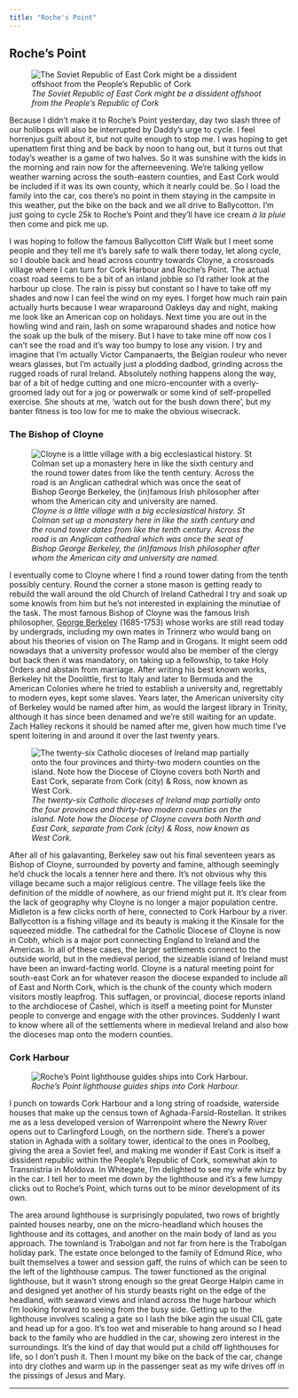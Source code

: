```yaml
---
title: "Roche's Point"
---
```


## **Roche's Point**

![*The Soviet Republic of East Cork might be a dissident offshoot from the People's Republic of Cork*](images/aghada_soviet_republic.jpeg)

Because I didn't make it to Roche's Point yesterday, day two slash three of our holibops will also be interrupted by Daddy's urge to cycle. I feel horrenjus guilt about it, but not quite enough to stop me. I was hoping to get upenattem first thing and be back by noon to hang out, but it turns out that today's weather is a game of two halves. So it was sunshine with the kids in the morning and rain now for the afterneevening. We're talking yellow weather warning across the south-eastern counties, and East Cork would be included if it was its own county, which it nearly could be. So I load the family into the car, cos there's no point in them staying in the campsite in this weather, put the bike on the back and we all drive to Ballycotton. I'm just going to cycle 25k to Roche's Point and they'll have ice cream *à la pluie* then come and pick me up.

I was hoping to follow the famous Ballycotton Cliff Walk but I meet some people and they tell me it's barely safe to walk there today, let along cycle, so I double back and head across country towards Cloyne, a crossroads village where I can turn for Cork Harbour and Roche's Point. The actual coast road seems to be a bit of an inland jobbie so I'd rather look at the harbour up close. The rain is pissy but constant so I have to take off my shades and now I can feel the wind on my eyes. I forget how much rain pain actually hurts because I wear wraparound Oakleys day and night, making me look like an American cop on holidays. Next time you are out in the howling wind and rain, lash on some wraparound shades and notice how the soak up the bulk of the misery. But I have to take mine off now cos I can't see the road and it's way too bumpy to lose any vision. I try and imagine that I'm actually Victor Campanaerts, the Belgian rouleur who never wears glasses, but I'm actually just a plodding dadbod, grinding across the rugged roads of rural Ireland. Absolutely nothing happens along the way, bar of a bit of hedge cutting and one micro-encounter with a overly-groomed lady out for a jog or powerwalk or some kind of self-propelled exercise. She shouts at me, 'watch out for the bush down there', but my banter fitness is too low for me to make the obvious wisecrack.

### The Bishop of Cloyne

![*Cloyne is a little village with a big ecclesiastical history. St Colman set up a monastery here in like the sixth century and the round tower dates from like the tenth century. Across the road is an Anglican cathedral which was once the seat of Bishop George Berkeley, the (in)famous Irish philosopher after whom the American city and university are named.*](images/cloyne_round_tower.jpeg)

I eventually come to Cloyne where I find a round tower dating from the tenth possibly century. Round the corner a stone mason is getting ready to rebuild the wall around the old Church of Ireland Cathedral I try and soak up some knowls from him but he's not interested in explaining the minutiae of the task. The most famous Bishop of Cloyne was the famous Irish philosopher, [George Berkeley](https://www.dib.ie/index.php/biography/berkeley-george-a0611) (1685-1753) whose works are still read today by undergrads, including my own mates in Trinnerz who would bang on about his theories of vision on The Ramp and in Grogans. It might seem odd nowadays that a university professor would also be member of the clergy but back then it was mandatory, on taking up a fellowship, to take Holy Orders and abstain from marriage. After writing his best known works, Berkeley hit the Doolittle, first to Italy and later to Bermuda and the American Colonies where he tried to establish a university and, regrettably to modern eyes, kept some slaves. Years later, the American university city of Berkeley would be named after him, as would the largest library in Trinity, although it has since been denamed and we're still waiting for an update. Zach Halley reckons it should be named after me, given how much time I've spent loitering in and around it over the last twenty years.

![*The twenty-six Catholic dioceses of Ireland map partially onto the four provinces and thirty-two modern counties on the island. Note how the Diocese of Cloyne covers both North and East Cork, separate from Cork (city) & Ross, now known as West Cork.*](images/clipboard-1022239013.png){fig-align="center"}

After all of his galavanting, Berkeley saw out his final seventeen years as Bishop of Cloyne, surrounded by poverty and famine, although seemingly he'd chuck the locals a tenner here and there. It's not obvious why this village became such a major religious centre. The village feels like the definition of the middle of nowhere, as our friend might put it. It's clear from the lack of geography why Cloyne is no longer a major population centre. Midleton is a few clicks north of here, connected to Cork Harbour by a river. Ballycotton is a fishing village and its beauty is making it the Kinsale for the squeezed middle. The cathedral for the Catholic Diocese of Cloyne is now in Cobh, which is a major port connecting England to Ireland and the Americas. In all of these cases, the larger settlements connect to the outside world, but in the medieval period, the sizeable island of Ireland must have been an inward-facting world. Cloyne is a natural meeting point for south-east Cork an for whatever reason the diocese expanded to include all of East and North Cork, which is the chunk of the county which modern visitors mostly leapfrog. This suffagen, or provincial, diocese reports inland to the archdiocese of Cashel, which is itself a meeting point for Munster people to converge and engage with the other provinces. Suddenly I want to know where all of the settlements where in medieval Ireland and also how the dioceses map onto the modern counties.

### **Cork Harbour**

![*Roche's Point lighthouse guides ships into Cork Harbour.*](images/roches_point_village-01.jpeg)

I punch on towards Cork Harbour and a long string of roadside, waterside houses that make up the census town of Aghada-Farsid-Rostellan. It strikes me as a less developed version of Warrenpoint where the Newry River opens out to Carlingford Lough, on the northern side. There's a power station in Aghada with a solitary tower, identical to the ones in Poolbeg, giving the area a Soviet feel, and making me wonder if East Cork is itself a dissident republic within the People's Republic of Cork, somewhat akin to Transnistria in Moldova. In Whitegate, I'm delighted to see my wife whizz by in the car. I tell her to meet me down by the lighthouse and it's a few lumpy clicks out to Roche's Point, which turns out to be minor development of its own.

The area around lighthouse is surprisingly populated, two rows of brightly painted houses nearby, one on the micro-headland which houses the lighthouse and its cottages, and another on the main body of land as you approach. The townland is Trabolgan and not far from here is the Trabolgan holiday park. The estate once belonged to the family of Edmund Rice, who built themselves a tower and session gaff, the ruins of which can be seen to the left of the lighthouse campus. The tower functioned as the original lighthouse, but it wasn't strong enough so the great George Halpin came in and designed yet another of his sturdy beasts right on the edge of the headland, with seaward views and inland across the huge harbour which I'm looking forward to seeing from the busy side. Getting up to the lighthouse involves scaling a gate so I lash the bike agin the usual CIL gate and head up for a goo. It's too wet and miserable to hang around so I head back to the family who are huddled in the car, showing zero interest in the surroundings. It's the kind of day that would put a child off lighthouses for life, so I don't push it. Then I mount my bike on the back of the car, change into dry clothes and warm up in the passenger seat as my wife drives off in the pissings of Jesus and Mary.

------------------------------------------------------------------------
